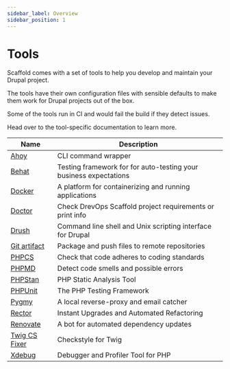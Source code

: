 ```yaml
---
sidebar_label: Overview
sidebar_position: 1
---
```


# Tools

Scaffold comes with a set of tools to help you develop and maintain your Drupal
project.

The tools have their own configuration files with sensible defaults to make them work
for Drupal projects out of the box.

Some of the tools run in CI and would fail the build if they detect issues.

Head over to the tool-specific documentation to learn more.

| Name                              | Description                                                      |
|-----------------------------------|------------------------------------------------------------------|
| [Ahoy](ahoy.mdx)                   | CLI command wrapper                                              |
| [Behat](behat.mdx)                 | Testing framework for for auto-testing your business expectations |
| [Docker](docker.mdx)               | A platform for containerizing and running applications           |
| [Doctor](doctor.mdx)               | Check DrevOps Scaffold project requirements or print info                 |
| [Drush](drush.mdx)                 | Command line shell and Unix scripting interface for Drupal       |
| [Git artifact](git-artifact.mdx)   | Package and push files to remote repositories                    |
| [PHPCS](phpcs.mdx)                 | Check that code adheres to coding standards                      |
| [PHPMD](phpmd.mdx)                 | Detect code smells and possible errors                           |
| [PHPStan](phpstan.mdx)             | PHP Static Analysis Tool                                         |
| [PHPUnit](phpunit.mdx)             | The PHP Testing Framework                                        |
| [Pygmy](pygmy.mdx)                 | A local reverse-proxy and email catcher                          |
| [Rector](rector.mdx)               | Instant Upgrades and Automated Refactoring                       |
| [Renovate](renovate.mdx)           | A bot for automated dependency updates                           |
| [Twig CS Fixer](twig-cs-fixer.mdx) | Checkstyle for Twig                                              |
| [Xdebug](xdebug.mdx)               | Debugger and Profiler Tool for PHP                               |
